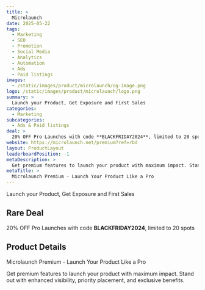 ```yaml
---
title: >
  Microlaunch
date: 2025-05-22
tags:
  - Marketing
  - SEO
  - Promotion
  - Social Media
  - Analytics
  - Automation
  - Ads
  - Paid listings
images:
  - /static/images/product/microlaunch/og-image.png
logo: /static/images/product/microlaunch/logo.png
summary: >
  Launch your Product, Get Exposure and First Sales
categories:
  - Marketing
subcategories:
  - Ads & Paid listings
deal: >
  20% OFF Pro Launches with code **BLACKFRIDAY2024**, limited to 20 spots
website: https://microlaunch.net/premium?ref=rbd
layout: ProductLayout
leaderboardPosition: -1
metaDescription: >
  Get premium features to launch your product with maximum impact. Stand out with enhanced visibility, priority placement, and exclusive benefits.
metaTitle: >
  Microlaunch Premium - Launch Your Product Like a Pro
---
```

Launch your Product, Get Exposure and First Sales

## Rare Deal

20% OFF Pro Launches with code **BLACKFRIDAY2024**, limited to 20 spots

## Product Details

Microlaunch Premium - Launch Your Product Like a Pro

Get premium features to launch your product with maximum impact. Stand out with enhanced visibility, priority placement, and exclusive benefits.
